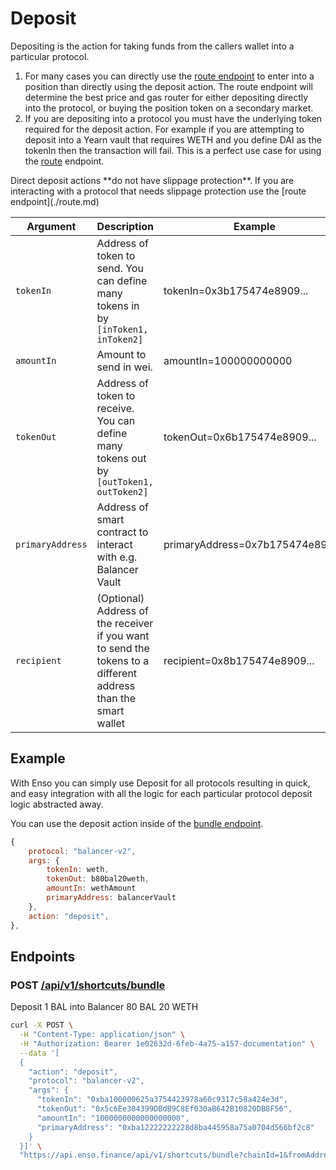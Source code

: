 
# Deposit

Depositing is the action for taking funds from the callers wallet into a particular protocol.

1. For many cases you can directly use the [route endpoint](./route.md) to enter into a position than directly using the deposit action. The route endpoint will determine the best price and gas router for either depositing directly into the protocol, or buying the position token on a secondary market.
2. If you are depositing into a protocol you must have the underlying token required for the deposit action. For example if you are attempting to deposit into a Yearn vault that requires WETH and you define DAI as the tokenIn then the transaction will fail. This is a perfect use case for using the [route](./route.md) endpoint.

<Callout type="info" emoji="💡">
  Direct deposit actions **do not have slippage protection**. If you are
  interacting with a protocol that needs slippage protection use the [route
  endpoint](./route.md)
</Callout>

| Argument         | Description                                                                                                    | Example                          |
| ---------------- | -------------------------------------------------------------------------------------------------------------- | -------------------------------- |
| `tokenIn`        | Address of token to send. You can define many tokens in by `[inToken1, inToken2]`                              | tokenIn=0x3b175474e8909...       |
| `amountIn`       | Amount to send in wei.                                                                                         | amountIn=100000000000            |
| `tokenOut`       | Address of token to receive. You can define many tokens out by `[outToken1, outToken2]`                        | tokenOut=0x6b175474e8909...      |
| `primaryAddress` | Address of smart contract to interact with e.g. Balancer Vault                                                 | primaryAddress=0x7b175474e8909.. |
| `recipient`      | (Optional) Address of the receiver if you want to send the tokens to a different address than the smart wallet | recipient=0x8b175474e8909...     |

## Example

With Enso you can simply use Deposit for all protocols resulting in quick, and easy integration with all the logic for each particular protocol deposit logic abstracted away.

You can use the deposit action inside of the [bundle endpoint](../api-reference/bundle).

```js
{
    protocol: "balancer-v2",
    args: {
        tokenIn: weth,
        tokenOut: b80bal20weth,
        amountIn: wethAmount
        primaryAddress: balancerVault
    },
    action: "deposit",
},
```

## Endpoints

### POST [/api/v1/shortcuts/bundle](https://api.enso.finance/api#/shortcuts/BundleController_bundleShortcutTransaction)

Deposit 1 BAL into Balancer 80 BAL 20 WETH

```bash copy
curl -X POST \
  -H "Content-Type: application/json" \
  -H "Authorization: Bearer 1e02632d-6feb-4a75-a157-documentation" \
  --data '[
  {
    "action": "deposit",
    "protocol": "balancer-v2",
    "args": {
      "tokenIn": "0xba100000625a3754423978a60c9317c58a424e3d",
      "tokenOut": "0x5c6Ee304399DBdB9C8Ef030aB642B10820DB8F56",
      "amountIn": "1000000000000000000",
      "primaryAddress": "0xba12222222228d8ba445958a75a0704d566bf2c8"
    }
  }]' \
  "https://api.enso.finance/api/v1/shortcuts/bundle?chainId=1&fromAddress=0xd8da6bf26964af9d7eed9e03e53415d37aa96045&routingStrategy=delegate"
```
